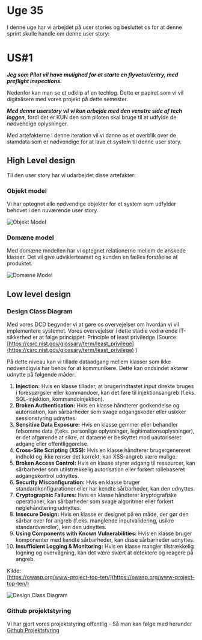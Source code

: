 # Uge 35

I denne uge har vi arbejdet på user stories og besluttet os for at denne sprint skulle handle om denne user story: 

# US#1 
***Jeg som Pilot vil have mulighed for at starte en flyvetur/entry, med preflight inspections.***

Nedenfor kan man se et udklip af en techlog. Dette er papiret som vi vil digitalisere med vores projekt på dette semester.

***Med denne userstory vil vi kun arbejde med den venstre side af tech loggen***, fordi det er KUN den som piloten skal bruge til at udfylde de nødvendige oplysninger.

Med artefakterne i denne iteration vil vi danne os et overblik over de stamdata som er nødvendige for at lave et system til denne user story.

## High Level design


Til den user story har vi udarbejdet disse artefakter:
### Objekt model
Vi har optegnet alle nødvendige objekter for et system som udfylder behovet i den nuværende user story.

![Objekt Model](public/uge-35/om-iteration1.webp)

### Domæne model 
Med domæne modellen har vi optegnet relationerne mellem de ønskede klasser. Det vil give udviklerteamet og kunden en fælles forståelse af produktet.

![Domæne Model](public/uge-35/dm-iteration1.webp)

## Low level design
### Design Class Diagram

Med vores DCD begynder vi at gøre os overvejelser om hvordan vi vil implementere systemet.
Vores overvejelser i dette stadie vedrørende IT-sikkerhed er at følge princippet: Principle of least priviledge (Source: [https://csrc.nist.gov/glossary/term/least_privilege](https://csrc.nist.gov/glossary/term/least_privilege) )

På dette niveau kan vi tillade dataadgang mellem klasser som ikke nødvendigvis har behov for at kommunikere. Dette kan ondsindet aktører udnytte på følgende måder:
1. **Injection:** Hvis en klasse tillader, at brugerindtastet input direkte bruges i forespørgsler eller kommandoer, kan det føre til injektionsangreb (f.eks. SQL-injektion, kommandoinjektion).  
2. **Broken Authentication:** Hvis en klasse håndterer godkendelse og autorisation, kan sårbarheder som svage adgangskoder eller usikker sessionstyring udnyttes.  
3. **Sensitive Data Exposure:** Hvis en klasse gemmer eller behandler følsomme data (f.eks. personlige oplysninger, legitimationsoplysninger), er det afgørende at sikre, at dataene er beskyttet mod uautoriseret adgang eller offentliggørelse.  
4. **Cross-Site Scripting (XSS):** Hvis en klasse håndterer brugergenereret indhold og ikke renser det korrekt, kan XSS-angreb være mulige.  
5. **Broken Access Control:** Hvis en klasse styrer adgang til ressourcer, kan sårbarheder som utilstrækkelig autorisation eller forkert rollebaseret adgangskontrol udnyttes.  
6. **Security Misconfiguration:** Hvis en klasse bruger standardkonfigurationer eller har kendte sårbarheder, kan den udnyttes.  
7. **Cryptographic Failures:** Hvis en klasse håndterer kryptografiske operationer, kan sårbarheder som svage algoritmer eller forkert nøglehåndtering udnyttes.  
8. **Insecure Design:** Hvis en klasse er designet på en måde, der gør den sårbar over for angreb (f.eks. manglende inputvalidering, usikre standardværdier), kan den udnyttes.  
9. **Using Components with Known Vulnerabilities:** Hvis en klasse bruger komponenter med kendte sårbarheder, kan disse sårbarheder udnyttes.  
10. **Insufficient Logging & Monitoring:** Hvis en klasse mangler tilstrækkelig logning og overvågning, kan det være svært at detektere og reagere på angreb.

Kilde:   
[https://owasp.org/www-project-top-ten/](https://owasp.org/www-project-top-ten/) 


![Design Class Diagram](public/uge-35/dcd-iteration1.png)



### Github projektstyring 

Vi har gjort vores projektstyring offentlig \- Så man kan følge med herunder  
[Github Projektstyring](https://github.com/orgs/MahoUCL/projects/9/views/1)  
